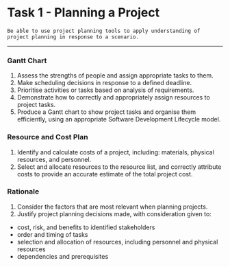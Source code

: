 # Task 1 - Planning a Project

```
Be able to use project planning tools to apply understanding of project planning in response to a scenario.
```

---

### Gantt Chart
1. Assess the strengths of people and assign appropriate tasks to them.
2. Make scheduling decisions in response to a defined deadline.
3. Prioritise activities or tasks based on analysis of requirements.
4. Demonstrate how to correctly and appropriately assign resources to project tasks.
5. Produce a Gantt chart to show project tasks and organise them efficiently, using an appropriate Software Development Lifecycle model.

### Resource and Cost Plan
1. Identify and calculate costs of a project, including: materials, physical resources, and personnel.
2. Select and allocate resources to the resource list, and correctly attribute costs to provide an accurate estimate of the total project cost.

### Rationale
1. Consider the factors that are most relevant when planning projects.
2. Justify project planning decisions made, with consideration given to:
  - cost, risk, and benefits to identified stakeholders
  - order and timing of tasks
  - selection and allocation of resources, including personnel and physical resources
  - dependencies and prerequisites
